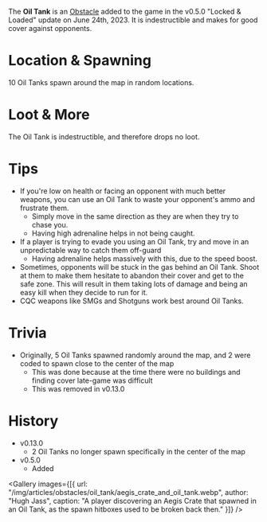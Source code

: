 The **Oil Tank** is an [Obstacle](/obstacles) added to the game in the v0.5.0 "Locked & Loaded" update on June 24th, 2023. It is indestructible and makes for good cover against opponents.

# Location & Spawning
10 Oil Tanks spawn around the map in random locations.

# Loot & More
The Oil Tank is indestructible, and therefore drops no loot.

# Tips
- If you're low on health or facing an opponent with much better weapons, you can use an Oil Tank to waste your opponent's ammo and frustrate them.
    - Simply move in the same direction as they are when they try to chase you.
    - Having high adrenaline helps in not being caught.
- If a player is trying to evade you using an Oil Tank, try and move in an unpredictable way to catch them off-guard
    - Having adrenaline helps massively with this, due to the speed boost.
- Sometimes, opponents will be stuck in the gas behind an Oil Tank. Shoot at them to make them hesitate to abandon their cover and get to the safe zone. This will result in them taking lots of damage and being an easy kill when they decide to run for it.
- CQC weapons like SMGs and Shotguns work best around Oil Tanks.

# Trivia
- Originally, 5 Oil Tanks spawned randomly around the map, and 2 were coded to spawn close to the center of the map
    - This was done because at the time there were no buildings and finding cover late-game was difficult
    - This was removed in v0.13.0

# History
- v0.13.0
    - 2 Oil Tanks no longer spawn specifically in the center of the map
- v0.5.0
    - Added

<Gallery images={[{
    url: "/img/articles/obstacles/oil_tank/aegis_crate_and_oil_tank.webp",
    author: "Hugh Jass",
    caption: "A player discovering an Aegis Crate that spawned in an Oil Tank, as the spawn hitboxes used to be broken back then."
}]} />